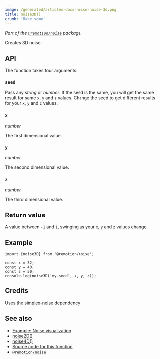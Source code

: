 ```yaml
---
image: /generated/articles-docs-noise-noise-3d.png
title: noise3D()
crumb: 'Make some'
---
```


_Part of the [`@remotion/noise`](/docs/noise) package._

Creates 3D noise.

## API

The function takes four arguments:

### `seed`

Pass any _string_ or _number_. If the seed is the same, you will get the same result for same `x`, `y` and `z` values. Change the seed to get different results for your `x`, `y` and `z` values.

### `x`

_number_

The first dimensional value.

### `y`

_number_

The second dimensional value.

### `z`

_number_

The third dimensional value.

## Return value

A value between `-1` and `1`, swinging as your `x`, `y` and `z` values change.

## Example

```tsx twoslash
import {noise3D} from '@remotion/noise';

const x = 32;
const y = 40;
const z = 50;
console.log(noise3D('my-seed', x, y, z));
```

## Credits

Uses the [simplex-noise](https://www.npmjs.com/package/simplex-noise) dependency

## See also

- [Example: Noise visualization](/docs/noise-visualization)
- [noise2D()](/docs/noise/noise-2d)
- [noise4D()](/docs/noise/noise-4d)
- [Source code for this function](https://github.com/remotion-dev/remotion/blob/main/packages/noise/src/index.ts)
- [`@remotion/noise`](/docs/noise)

